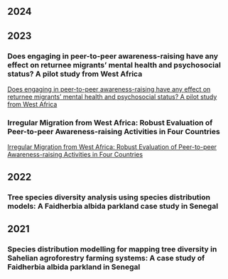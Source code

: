 ## 2024




## 2023

### Does engaging in peer-to-peer awareness-raising have any effect on returnee migrants’ mental health and psychosocial status? A pilot study from West Africa

[Does engaging in peer-to-peer awareness-raising have any effect on returnee migrants’ mental health and psychosocial status? A pilot study from West Africa](https://publications.iom.int/books/does-engaging-peer-peer-awarenessraising-have-any-effect-returnee-migrants-mental-health-and)

### Irregular Migration from West Africa: Robust Evaluation of Peer-to-peer Awareness-raising Activities in Four Countries

[Irregular Migration from West Africa: Robust Evaluation of Peer-to-peer Awareness-raising Activities in Four Countries](https://publications.iom.int/books/irregular-migration-west-africa-robust-evaluation-peer-peer-awareness-raising-activities-four)

## 2022

### Tree species diversity analysis using species distribution models: A Faidherbia albida parkland case study in Senegal


## 2021

### Species distribution modelling for mapping tree diversity in Sahelian agroforestry farming systems: A case study of Faidherbia albida parkland in Senegal
